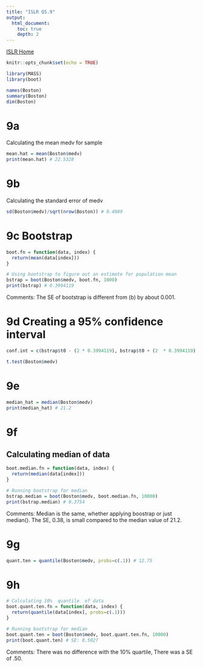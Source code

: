 ```yaml
---
title: "ISLR Q5.9"
output:
  html_document:
    toc: true
    depth: 2      
---
```

[ISLR Home](../index.html)

```r
knitr::opts_chunk$set(echo = TRUE)
```

```r
library(MASS)
library(boot)
```


```r
names(Boston)
summary(Boston)
dim(Boston)
```



# 9a

Calculating the mean medv for sample 

```r
mean.hat = mean(Boston$medv)
print(mean.hat) # 22.5328
```


# 9b

Calculating the standard error of medv
```r
sd(Boston$medv)/sqrt(nrow(Boston)) # 0.4089
```


# 9c Bootstrap 

```r
boot.fn = function(data, index) {
  return(mean(data[index]))
}

# Using bootstrap to figure out an estimate for population mean
bstrap = boot(Boston$medv, boot.fn, 1000)
print(bstrap) # 0.3994119
```

Comments: The SE of bootstrap is  different from (b) by about 0.001. 

# 9d Creating a 95% confidence interval

```r
conf.int = c(bstrap$t0 - (2 * 0.3994119), bstrap$t0 + (2  * 0.3994119))

t.test(Boston$medv)
```



# 9e

```r
median_hat = median(Boston$medv)
print(median_hat) # 21.2
```


# 9f

## Calculating median of data

```r
boot.median.fn = function(data, index) {
  return(median(data[index]))
}

# Running bootstrap for median
bstrap.median = boot(Boston$medv, boot.median.fn, 10000)
print(bstrap.median) # 0.3754
```


Comments: Median is the same, whether applying boostrap or just median(). The SE, 0.38, is small compared to the median value of 21.2.

# 9g

```r
quant.ten = quantile(Boston$medv, probs=c(.1)) # 12.75 
```


# 9h

```r
# Calculating 10%  quantile  of data
boot.quant.ten.fn = function(data, index) {
  return(quantile(data[index], probs=c(.1)))
}

# Running bootstrap for median
boot.quant.ten = boot(Boston$medv, boot.quant.ten.fn, 10000)
print(boot.quant.ten) # SE: 0.5027
```


Comments: There was no difference with the 10% quartile, There was a SE of .50.
